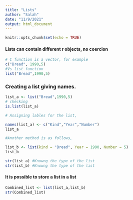 ```yaml
---
title: "Lists"
author: "Salah"
date: "11/9/2021"
output: html_document
---
```


```r
knitr::opts_chunk$set(echo = TRUE)
```

#### Lists can contain different r objects, no coercion


```r
# C function is a vector, for example
c("Bread", 1990,5)
#Vs list function
list("Bread",1990,5)


```

### Creating a list giving names.

```r
list_a <- list("Bread",1990,5)
# checking 
is.list(list_a)
```

```r
# Assigning lables for the list,

names(list_a) <- c("Kind","Year","Number")
list_a
```

```r
#Another method is as follows,

list_b <- list(kind = "Bread", Year = 1990, Number = 5)
list_b
```
```r
str(list_a) #Knowng the type of the list 
str(list_b) #Knowng the type of the list
```
#### It is possible to store a list in a list

```r
Combined_list <- list(list_a,list_b)
str(Combined_list)
```

